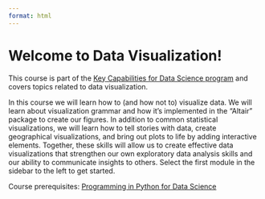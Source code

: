 ```yaml
---
format: html
---
```


# Welcome to Data Visualization!

This course is part of the  <a href="https://extendedlearning.ubc.ca/programs/key-capabilities-data-science">Key Capabilities for Data Science program</a> and covers topics related to data visualization.

In this course we will learn how to (and how not to) visualize data. We will learn about visualization grammar and how it's implemented in the "Altair" package to create our figures. In addition to common statistical visualizations, we will learn how to tell stories with data, create geographical visualizations, and bring out plots to life by adding interactive elements. Together, these skills will allow us to create effective data visualizations that strengthen our own exploratory data analysis skills and our ability to communicate insights to others. 
Select the first module in the sidebar to the left to get started.

Course prerequisites: <a href="https://prog-learn.mds.ubc.ca/">Programming in Python for Data Science</a>
